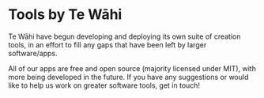 # Tools by Te Wāhi

Te Wāhi have begun developing and deploying its own suite of creation tools, in an effort to fill any gaps that have been left by larger software/apps.

All of our apps are free and open source (majority licensed under MIT), with more being developed in the future. If you have any suggestions or would like to help us work on greater software tools, get in touch!